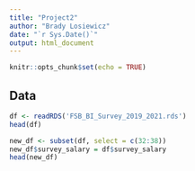 ---
title: "Project2"
author: "Brady Losiewicz"
date: "`r Sys.Date()`"
output: html_document
---

```{r setup, include=FALSE}
knitr::opts_chunk$set(echo = TRUE)
```

## Data

```{r}
df <- readRDS('FSB_BI_Survey_2019_2021.rds')
head(df)
```

```{r}
new_df <- subset(df, select = c(32:38))
new_df$survey_salary = df$survey_salary
head(new_df)
```

